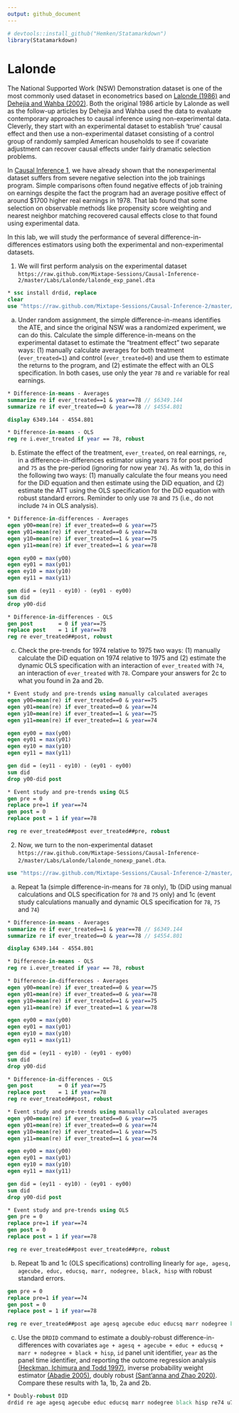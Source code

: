```yaml
---
output: github_document
---
```


```r
# devtools::install_github("Hemken/Statamarkdown")
library(Statamarkdown)
```

# Lalonde

The National Supported Work (NSW) Demonstration dataset is one of the most commonly used dataset in econometrics based on [Lalonde (1986)](https://business.baylor.edu/scott_cunningham/teaching/lalonde-1986.pdf) and [Dehejia and Wahba (2002)](https://business.baylor.edu/scott_cunningham/teaching/dehejia-and-wahba-2002.pdf). Both the original 1986 article by Lalonde as well as the follow-up articles by Dehejia and Wahba used the data to evaluate contemporary approaches to causal inference using non-experimental data. Cleverly, they start with an experimental dataset to establish 'true' causal effect and then use a non-experimental dataset consisting of a control group of randomly sampled American households to see if covariate adjustment can recover causal effects under fairly dramatic selection problems. 

In [Causal Inference 1](github.com/Mixtape-Sessions/Causal-Inference-1), we have already shown that the nonexperimental dataset suffers from severe negative selection into the job trainings program.  Simple comparisons often found negative effects of job training on earnings despite the fact the program had an average positive effect of around $1700 higher real earnings in 1978. That lab found that some selection on observable methods like propensity score weighting and nearest neighbor matching recovered causal effects close to that found using experimental data. 

In this lab, we will study the performance of several difference-in-differences estimators using both the experimental and non-experimental datasets. 

1. We will first perform analysis on the experimental dataset `https://raw.github.com/Mixtape-Sessions/Causal-Inference-2/master/Labs/Lalonde/lalonde_exp_panel.dta`

```stata
* ssc install drdid, replace
clear
use "https://raw.github.com/Mixtape-Sessions/Causal-Inference-2/master/Lab/Lalonde/lalonde_exp_panel.dta", clear 
```

a. Under random assignment, the simple difference-in-means identifies the ATE, and since the original NSW was a randomized experiment, we can do this.  Calculate the simple difference-in-means on the experimental dataset to estimate the "treatment effect" two separate ways: (1) manually calculate averages for both treatment (`ever_treated=1`) and control (`ever_treated=0`) and use them to estimate the returns to the program, and (2) estimate the effect with an OLS specification. In both cases, use only the year `78` and `re` variable for real earnings. 

```stata
* Difference-in-means - Averages
summarize re if ever_treated==1 & year==78 // $6349.144
summarize re if ever_treated==0 & year==78 // $4554.801

display 6349.144 - 4554.801

* Difference-in-means - OLS
reg re i.ever_treated if year == 78, robust
```

b. Estimate the effect of the treatment, `ever_treated`, on real earnings, `re`, in a difference-in-differences estimator using years `78` for post period and `75` as the pre-period (ignoring for now year `74`). As with 1a, do this in the following two ways: (1) manually calculate the four means you need for the DiD equation and then estimate using the DiD equation, and (2) estimate the ATT using the OLS specification for the DiD equation with robust standard errors. Reminder to only use `78` and `75` (i.e., do not include `74` in OLS analysis). 

```stata
* Difference-in-differences - Averages
egen y00=mean(re) if ever_treated==0 & year==75
egen y01=mean(re) if ever_treated==0 & year==78
egen y10=mean(re) if ever_treated==1 & year==75
egen y11=mean(re) if ever_treated==1 & year==78

egen ey00 = max(y00)
egen ey01 = max(y01)
egen ey10 = max(y10)
egen ey11 = max(y11)

gen did = (ey11 - ey10) - (ey01 - ey00)
sum did
drop y00-did

* Difference-in-differences - OLS
gen post 		= 0 if year==75
replace post 	= 1 if year==78
reg re ever_treated##post, robust 
```

c. Check the pre-trends for 1974 relative to 1975 two ways: (1) manually calculate the DiD equation on 1974 relative to 1975 and (2) estimate the dynamic OLS specification with an interaction of `ever_treated` with `74`, an interaction of `ever_treated` with `78`.  Compare your answers for 2c to what you found in 2a and 2b. 

```stata

* Event study and pre-trends using manually calculated averages
egen y00=mean(re) if ever_treated==0 & year==75
egen y01=mean(re) if ever_treated==0 & year==74
egen y10=mean(re) if ever_treated==1 & year==75
egen y11=mean(re) if ever_treated==1 & year==74

egen ey00 = max(y00)
egen ey01 = max(y01)
egen ey10 = max(y10)
egen ey11 = max(y11)

gen did = (ey11 - ey10) - (ey01 - ey00)
sum did
drop y00-did post

* Event study and pre-trends using OLS 
gen pre = 0
replace pre=1 if year==74
gen post = 0 
replace post = 1 if year==78

reg re ever_treated##post ever_treated##pre, robust
```

2. Now, we turn to the non-experimental dataset `https://raw.github.com/Mixtape-Sessions/Causal-Inference-2/master/Labs/Lalonde/lalonde_nonexp_panel.dta`. 

```stata
use "https://raw.github.com/Mixtape-Sessions/Causal-Inference-2/master/Lab/Lalonde/lalonde_nonexp_panel.dta", clear 
```

a. Repeat 1a (simple difference-in-means for `78` only), 1b (DiD using manual calculations and OLS specification for `78` and `75` only) and 1c (event study calculations manually and dynamic OLS specification for `78`, `75` and `74`)

```stata
* Difference-in-means - Averages
summarize re if ever_treated==1 & year==78 // $6349.144
summarize re if ever_treated==0 & year==78 // $4554.801

display 6349.144 - 4554.801

* Difference-in-means - OLS
reg re i.ever_treated if year == 78, robust
```

```stata
* Difference-in-differences - Averages
egen y00=mean(re) if ever_treated==0 & year==75
egen y01=mean(re) if ever_treated==0 & year==78
egen y10=mean(re) if ever_treated==1 & year==75
egen y11=mean(re) if ever_treated==1 & year==78

egen ey00 = max(y00)
egen ey01 = max(y01)
egen ey10 = max(y10)
egen ey11 = max(y11)

gen did = (ey11 - ey10) - (ey01 - ey00)
sum did
drop y00-did

* Difference-in-differences - OLS
gen post 		= 0 if year==75
replace post 	= 1 if year==78
reg re ever_treated##post, robust 
```

```stata

* Event study and pre-trends using manually calculated averages
egen y00=mean(re) if ever_treated==0 & year==75
egen y01=mean(re) if ever_treated==0 & year==74
egen y10=mean(re) if ever_treated==1 & year==75
egen y11=mean(re) if ever_treated==1 & year==74

egen ey00 = max(y00)
egen ey01 = max(y01)
egen ey10 = max(y10)
egen ey11 = max(y11)

gen did = (ey11 - ey10) - (ey01 - ey00)
sum did
drop y00-did post

* Event study and pre-trends using OLS 
gen pre = 0
replace pre=1 if year==74
gen post = 0 
replace post = 1 if year==78

reg re ever_treated##post ever_treated##pre, robust
```

b. Repeat 1b and 1c (OLS specifications) controlling linearly for `age, agesq, agecube, educ, educsq, marr, nodegree, black, hisp` with robust standard errors.

```stata
gen pre = 0
replace pre=1 if year==74
gen post = 0 
replace post = 1 if year==78
```

```stata
reg re ever_treated##post age agesq agecube educ educsq marr nodegree black hisp, robust
```

c. Use the `DRDID` command to estimate a doubly-robust difference-in-differences with covariates `age + agesq + agecube + educ + educsq + marr + nodegree + black + hisp`, `id` panel unit identifier, `year` as the panel time identifier, and reporting the outcome regression analysis [(Heckman, Ichimura and Todd 1997)](http://jenni.uchicago.edu/papers/Heckman_Ichimura-Todd_REStud_v64-4_1997.pdf), inverse probability weight estimator [(Abadie 2005)](https://academic.oup.com/restud/article-abstract/72/1/1/1581053?redirectedFrom=fulltext), doubly robust [(Sant'anna and Zhao 2020)](https://www.sciencedirect.com/science/article/abs/pii/S0304407620301901).  Compare these results with 1a, 1b, 2a and 2b. 

```stata
* Doubly-robust DID
drdid re age agesq agecube educ educsq marr nodegree black hisp re74 u74 if year == 75 | year == 78, time(year) ivar(id) tr(ever_treated) all
```

